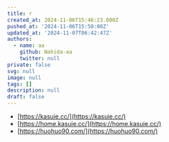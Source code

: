 ```yaml
---
title: r
created_at: 2024-11-06T15:46:23.000Z
pushed_at: '2024-11-06T15:50:08Z'
updated_at: '2024-11-07T06:42:47Z'
authors:
  - name: aa
    github: Nahida-aa
    twitter: null
private: false
svg: null
image: null
tags: []
description: null
draft: false
---
```


- [https://kasuie.cc/](https://kasuie.cc/)
- [https://home.kasuie.cc/](https://home.kasuie.cc/)
- [https://huohuo90.com/](https://huohuo90.com/)
